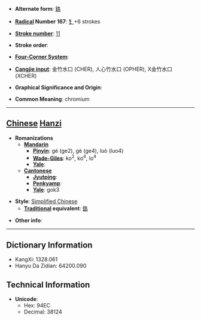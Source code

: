 * '''Alternate form''': [[鉻]]

* '''[[Wiktionary:Chinese radical index| Radical]] Number 167''': [[Wiktionary:Chinese radical index 钅|钅]]+6 strokes

* '''[[Wiktionary:Chinese total strokes index|Stroke number]]''': [[Wiktionary:Chinese total strokes index 11|11]]

* '''Stroke order''': 

* '''[[Wiktionary:Chinese four corner index|Four-Corner System]]''': 

* '''[[Wiktionary:Chinese Cangjie index|Cangjie input]]''': 金竹水口 (CHER), 人心竹水口 (OPHER), X金竹水口 (XCHER)

* '''Graphical Significance and Origin''': 

* '''Common Meaning''': chromium

----

== [[Chinese]] [[Hanzi]] ==

* '''Romanizations'''
** '''[[Mandarin]]'''
*** '''[[Pinyin]]''': gé (ge2), gè (ge4), luò (luo4)
*** '''[[Wade-Giles]]''': ko<sup>2</sup>, ko<sup>4</sup>, lo<sup>4</sup>
*** '''[[Yale]]''': 
** '''[[Cantonese]]'''
*** '''[[Jyutping]]''':
*** '''[[Penkyamp]]''': 
*** '''[[Yale]]''': gok3

* '''Style''': [[Simplified Chinese]] 
** '''[[Traditional Chinese|Traditional]] equivalent''': [[鉻]]

* '''Other info''': 

----

== Dictionary Information ==

* KangXi: 1328.061
* Hanyu Da Zidian: 64200.090

== Technical Information ==

* '''Unicode''':
** Hex: 94EC
** Decimal: 38124